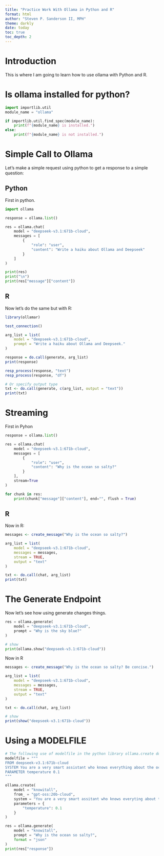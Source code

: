```yaml
---
title: "Practice Work With Ollama in Python and R"
format: html
author: "Steven P. Sanderson II, MPH"
theme: darkly
date: today
toc: true
toc_depth: 2
---
```


# Introduction

This is where I am going to learn how to use ollama with Python and R.

# Is ollama installed for python?
```python
import importlib.util
module_name = "ollama"

if importlib.util.find_spec(module_name):
    print(f"{module_name} is installed.")
else:
    print(f"{module_name} is not installed.")
```

# Simple Call to Ollama

Let's make a simple request using python to get a response to a simple question:

## Python

First in python.

```python
import ollama

response = ollama.list()

res = ollama.chat(
    model = "deepseek-v3.1:671b-cloud",
    messages = [
        {
            "role": "user",
            "content": "Write a haiku about Ollama and Deepseek"
        }
    ]
)

print(res)
print("\n")
print(res["message"]["content"])
```

## R

Now let's do the same but with R:

```r
library(ollamar)

test_connection()

arg_list = list(
    model = "deepseek-v3.1:671b-cloud",
    prompt = "Write a haiku about Ollama and Deepseek."
)

response = do.call(generate, arg_list)
print(response)

resp_process(response, "text")
resp_process(response, "df")

# Or specify output type
txt <- do.call(generate, c(arg_list, output = "text"))
print(txt)
```

# Streaming

First in Pyhon

```python
response = ollama.list()

res = ollama.chat(
    model = "deepseek-v3.1:671b-cloud",
    messages = [
        {
            "role": "user",
            "content": "Why is the ocean so salty?"
        }
    ],
    stream=True
)

for chunk in res:
    print(chunk["message"]["content"], end="", flush = True)
```

## R

Now in R:

```r
messages <- create_message("Why is the ocean so salty?")

arg_list = list(
    model = "deepseek-v3.1:671b-cloud",
    messages = messages,
    stream = TRUE,
    output = "text"
)

txt <- do.call(chat, arg_list)
print(txt)
```

# The Generate Endpoint

Now let's see how using generate changes things.

```python
res = ollama.generate(
    model = "deepseek-v3.1:671b-cloud",
    prompt = "Why is the sky blue?"
)

# show
print(ollama.show("deepseek-v3.1:671b-cloud"))
```

Now in R

```r
messages <- create_message("Why is the ocean so salty? Be concise.")

arg_list = list(
    model = "deepseek-v3.1:671b-cloud",
    messages = messages,
    stream = TRUE,
    output = "text"
)

txt <- do.call(chat, arg_list)

# show
print(show("deepseek-v3.1:671b-cloud"))
```

# Using a MODELFILE

```python
# The following use of modelfile in the python library ollama.create does not work.
modelfile = """
FROM deepseek-v3.1:671b-cloud
SYSTEM You are a very smart assistant who knows everything about the oceans. You are very sussinct and informative.
PARAMETER temperature 0.1
"""

ollama.create(
    model = "knowitall",
    from_ = "gpt-oss:20b-cloud",
    system = "You are a very smart assitant who knows everyting about the oceans. You are very sussinct and informative.",
    parameters = {
        "temperature": 0.1
    }
)

res = ollama.generate(
    model = "knowitall",
    prompt = "Why is the ocean so salty?",
    format = "json"
)
print(res["response"])
```